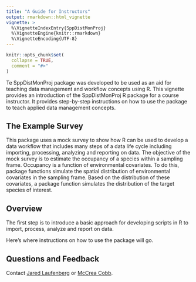 ```yaml
---
title: "A Guide for Instructors"
output: rmarkdown::html_vignette
vignette: >
  %\VignetteIndexEntry{SppDistMonProj}
  %\VignetteEngine{knitr::rmarkdown}
  %\VignetteEncoding{UTF-8}
---
```


```r
knitr::opts_chunk$set(
  collapse = TRUE,
  comment = "#>"
)
```

Te SppDistMonProj package was developed to be used as an aid for teaching data management and workflow concepts using R. This vignette provides an introduction of the SppDistMonProj R package for a course instructor. It provides step-by-step instructions on how to use the package to teach applied data management concepts.

## The Example Survey

This package uses a mock survey to show how R can be used to develop a data workflow that includes many steps of a data life cycle including importing, processing, analyzing and reporting on data. The objective of the mock survey is to estimate the occupancy of a species within a sampling frame. Occupancy is a function of environmental covariates. To do this, package functions simulate the spatial distribution of environmental covariates in the sampling frame. Based on the distribution of these covariates, a package function simulates the distribution of the target species of interest.   

## Overview

The first step is to introduce a basic approach for developing scripts in R to import, process, analyze and report on data. 

Here's where instructions on how to use the package will go.

## Questions and Feedback

Contact [Jared Laufenberg](mailto: jared_laufenberg@fws.gov) or 
[McCrea Cobb](mailto: mccrea_cobb@fws.gov). 
